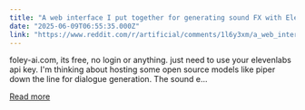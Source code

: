 ```yaml
---
title: "A web interface I put together for generating sound FX with Elevenlabs"
date: "2025-06-09T06:55:35.000Z"
link: "https://www.reddit.com/r/artificial/comments/1l6y3xm/a_web_interface_i_put_together_for_generating/"
---
```


foley-ai.com, its free, no login or anything. just need to use your elevenlabs api key. I'm thinking about hosting some open source models like piper down the line for dialogue generation. The sound e...

[Read more](https://www.reddit.com/r/artificial/comments/1l6y3xm/a_web_interface_i_put_together_for_generating/)
